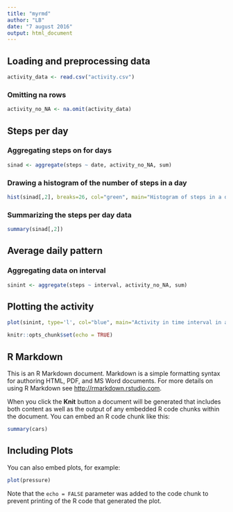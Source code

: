 ```yaml
---
title: "myrmd"
author: "LB"
date: "7 august 2016"
output: html_document
---
```


## Loading and preprocessing data

```r
activity_data <- read.csv("activity.csv")
```

### Omitting na rows
```r
activity_no_NA <- na.omit(activity_data)
```

## Steps per day

### Aggregating steps on for days
```r
sinad <- aggregate(steps ~ date, activity_no_NA, sum) 
```

### Drawing a histogram of the number of steps in a day
```r
hist(sinad[,2], breaks=26, col="green", main="Histogram of steps in a day", xlab="Steps")
```

### Summarizing the steps per day data
```r
summary(sinad[,2])
```

## Average daily pattern

### Aggregating data on interval

```r
sinint <- aggregate(steps ~ interval, activity_no_NA, sum) 
```
## Plotting the activity
```r
plot(sinint, type='l', col="blue", main="Activity in time interval in a day")
```


```r
knitr::opts_chunk$set(echo = TRUE)
```

## R Markdown

This is an R Markdown document. Markdown is a simple formatting syntax for authoring HTML, PDF, and MS Word documents. For more details on using R Markdown see <http://rmarkdown.rstudio.com>.

When you click the **Knit** button a document will be generated that includes both content as well as the output of any embedded R code chunks within the document. You can embed an R code chunk like this:

```r
summary(cars)
```

## Including Plots

You can also embed plots, for example:

```r
plot(pressure)
```

Note that the `echo = FALSE` parameter was added to the code chunk to prevent printing of the R code that generated the plot.
